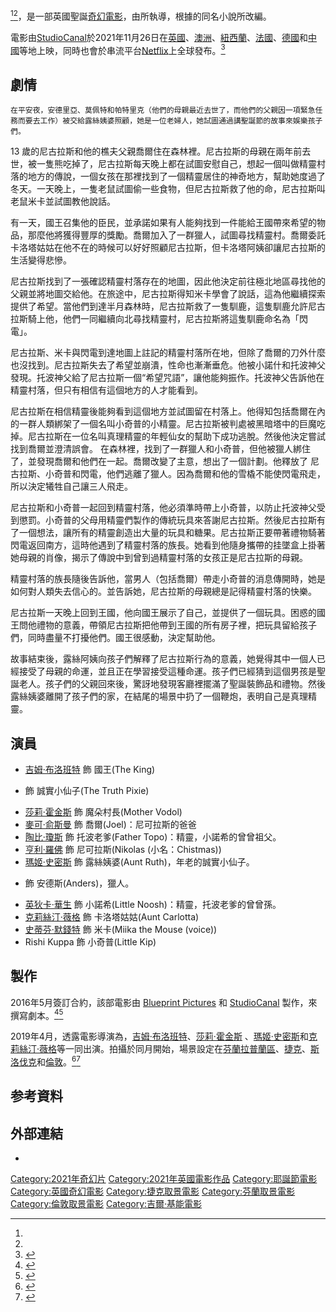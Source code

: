 {{noteTA
|G1=Movie
|G2=Show
}}
{{Infobox film
| name           = 耶誕男孩
| original_name  = {{lang|en|''A Boy Called Christmas''}}
| image          = A Boy Called Christmas Poster.jpg
| caption        = 電影海報
| director       = {{link-en|吉爾·克蘭|Gil Kenan}}
| producer       = {{plainlist|
* {{link-en|葛拉罕·布德貝恩特|Graham Broadbent}}
* {{link-en|彼得·徹寧|Peter Czernin}}
* Celia Duvall
}}
| screenplay     = {{plainlist|
* {{link-en|吉爾·克蘭|Gil Kenan}}
* {{link-en|歐勒·帕克|Ol Parker}}
}}
| based_on       = {{based on|''A Boy Called Christmas''|{{link-en|麥特·海格|Matt Haig}}}}
| starring       = {{plainlist|
* [[吉姆·布洛班特|吉姆·布洛班特]]
* [[莎莉·霍金斯|莎莉·霍金斯]]
* [[陶比·瓊斯|陶比·瓊斯]]
* [[瑪姬·史密斯|瑪姬·史密斯]]
* [[克莉絲汀·薇格|克莉絲汀·薇格]]
* {{link-en|柔伊·科萊蒂|Zoe Colletti}}
}}
| music          = {{link-en|達利歐·馬利安內利|Dario Marianelli}}
| cinematography = Zac Nicholson
| editing        = {{Plainlist|
* Richard Ketteridge
* Peter Lambert
}}
| studio         = [[Blueprint_Pictures|Blueprint Pictures]]
| distributor    = {{plainlist|
* [[StudioCanal_UK|StudioCanal]] (英國)
* [[Netflix|Netflix]] (全球)
}}
| released       = {{film date|2021|11|26|英國}}
| country        = {{UK}}
| language       = 英語
| budget         = 
| gross          = 
}}
{{作品名稱|name=''A Boy Called Christmas''|tw=耶誕男孩|mo=聖誕男孩|cn=一个叫做圣诞节的男孩}}<ref name="nurnberg"/><ref name="lib_mo"/>，是一部英國聖誕[[奇幻電影|奇幻電影]]，由{{link-en|吉爾·克蘭|Gil Kenan}}所執導，根據{{link-en|麥特·海格|Matt Haig}}的同名小說所改編。

電影由[[StudioCanal|StudioCanal]]於2021年11月26日在[[英國|英國]]、[[澳洲|澳洲]]、[[紐西蘭|紐西蘭]]、[[法國|法國]]、[[德國|德國]]和[[中國|中國]]等地上映，同時也會於串流平台[[Netflix|Netflix]]上全球發布。<ref name="abcc">{{cite web|url=https://media.netflix.com/en/press-releases/studiocanal-netflix-and-blueprint-pictures-a-boy-called-christmas|title=STUDIOCANAL, Netflix and Blueprint Pictures – A BOY CALLED CHRISTMAS|website=Netflix Media Center|accessdate=2019-04-15|archive-date=2019-12-09|archive-url=https://web.archive.org/web/20191209142754/https://media.netflix.com/en/press-releases/studiocanal-netflix-and-blueprint-pictures-a-boy-called-christmas|dead-url=no}}</ref>

== 劇情 == 
 在平安夜，安德里亞、莫佩特和帕特里克（他們的母親最近去世了，而他們的父親因一項緊急任務而要去工作）被交給露絲姨婆照顧，她是一位老婦人，她試圖通過講聖誕節的故事來娛樂孩子們。

13 歲的尼古拉斯和他的樵夫父親喬爾住在森林裡。尼古拉斯的母親在兩年前去世，被一隻熊吃掉了，尼古拉斯每天晚上都在試圖安慰自己，想起一個叫做精靈村落的地方的傳說，一個女孩在那裡找到了一個精靈居住的神奇地方，幫助她度過了冬天。一天晚上，一隻老鼠試圖偷一些食物，但尼古拉斯救了他的命，尼古拉斯叫老鼠米卡並試圖教他說話。

有一天，國王召集他的臣民，並承諾如果有人能夠找到一件能給王國帶來希望的物品，那麼他將獲得豐厚的獎勵。喬爾加入了一群獵人，試圖尋找精靈村。喬爾委託卡洛塔姑姑在他不在的時候可以好好照顧尼古拉斯，但卡洛塔阿姨卻讓尼古拉斯的生活變得悲慘。

尼古拉斯找到了一張確認精靈村落存在的地圖，因此他決定前往極北地區尋找他的父親並將地圖交給他。在旅途中，尼古拉斯得知米卡學會了說話，這為他繼續探索提供了希望。當他們到達半月森林時，尼古拉斯救了一隻馴鹿，這隻馴鹿允許尼古拉斯騎上他，他們一同繼續向北尋找精靈村，尼古拉斯將這隻馴鹿命名為「閃電」。

尼古拉斯、米卡與閃電到達地圖上註記的精靈村落所在地，但除了喬爾的刀外什麼也沒找到。尼古拉斯失去了希望並崩潰，性命也漸漸垂危。他被小諾什和托波神父發現。托波神父給了尼古拉斯一個“希望咒語”，讓他能夠振作。托波神父告訴他在精靈村落，但只有相信有這個地方的人才能看到。

尼古拉斯在相信精靈後能夠看到這個地方並試圖留在村落上。他得知包括喬爾在內的一群人類綁架了一個名叫小奇普的小精靈。尼古拉斯被判處被黑暗塔中的巨魔吃掉。尼古拉斯在一位名叫真理精靈的年輕仙女的幫助下成功逃脫。然後他決定嘗試找到喬爾並澄清誤會。
在森林裡，找到了一群獵人和小奇普，但他被獵人綁住了，並發現喬爾和他們在一起。喬爾改變了主意，想出了一個計劃。他釋放了 尼古拉斯、小奇普和閃電，他們逃離了獵人。因為喬爾和他的雪橇不能使閃電飛走，所以決定犧牲自己讓三人飛走。

尼古拉斯和小奇普一起回到精靈村落，他必須準時帶上小奇普，以防止托波神父受到懲罰。小奇普的父母用精靈們製作的傳統玩具來答謝尼古拉斯。然後尼古拉斯有了一個想法，讓所有的精靈創造出大量的玩具和糖果。尼古拉斯正要帶著禮物騎著閃電返回南方，這時他遇到了精靈村落的族長。她看到他隨身攜帶的挂墜盒上掛著她母親的肖像，揭示了傳說中到曾到過精靈村落的女孩正是尼古拉斯的母親。

精靈村落的族長隨後告訴他，當男人（包括喬爾）帶走小奇普的消息傳開時，她是如何對人類失去信心的。並告訴她，尼古拉斯的母親總是記得精靈村落的快樂。

尼古拉斯一天晚上回到王國，他向國王展示了自己，並提供了一個玩具。困惑的國王問他禮物的意義，帶領尼古拉斯把他帶到王國的所有房子裡，把玩具留給孩子們，同時盡量不打擾他們。國王很感動，決定幫助他。

故事結束後，露絲阿姨向孩子們解釋了尼古拉斯行為的意義，她覺得其中一個人已經接受了母親的命運，並且正在學習接受這種命運。孩子們已經猜到這個男孩是聖誕老人。孩子們的父親回來後，驚訝地發現客廳裡擺滿了聖誕裝飾品和禮物。然後露絲姨婆離開了孩子們的家，在結尾的場景中扔了一個鞭炮，表明自己是真理精靈。

== 演員 ==
* [[吉姆·布洛班特|吉姆·布洛班特]] 飾 國王(The King)
* {{link-en|柔伊·科萊蒂|Zoe Colletti}} 飾 誠實小仙子(The Truth Pixie)
* [[莎莉·霍金斯|莎莉·霍金斯]] 飾 魔朵村長(Mother Vodol)
* [[麥可·俞斯曼|麥可·俞斯曼]] 飾 喬爾(Joel)：尼可拉斯的爸爸
* [[陶比·瓊斯|陶比·瓊斯]] 飾 托波老爹(Father Topo)：精靈，小諾希的曾曾祖父。
* [[亨利·羅佛|亨利·羅佛]] 飾 尼可拉斯(Nikolas (小名：Chistmas))
* [[瑪姬·史密斯|瑪姬·史密斯]] 飾 露絲姨婆(Aunt Ruth)，年老的誠實小仙子。
* {{link-en|魯恩·坦迪|Rune Temte}} 飾 安德斯(Anders)，獵人。
* [[英狄卡·華生|英狄卡·華生]] 飾 小諾希(Little Noosh)：精靈，托波老爹的曾曾孫。
* [[克莉絲汀·薇格|克莉絲汀·薇格]] 飾 卡洛塔姑姑(Aunt Carlotta)
* [[史蒂芬·默錢特|史蒂芬·默錢特]] 飾 米卡(Miika the Mouse (voice))
* Rishi Kuppa 飾 小奇普(Little Kip)

== 製作 ==
2016年5月簽訂合約，該部電影由 [[Blueprint_Pictures|Blueprint Pictures]] 和 [[StudioCanal|StudioCanal]] 製作，{{link-en|歐勒·帕克|Ol Parker}}來撰寫劇本。<ref>{{Cite web |url=https://www.screendaily.com/festivals/cannes/studiocanal-blueprint-team-for-matt-haigs-a-boy-called-christmas/5103991.article |title=Studiocanal, Blueprint team for Matt Haig's 'A Boy Called Christmas' |access-date=2021-03-26 |archive-date=2020-11-26 |archive-url=https://web.archive.org/web/20201126020057/https://www.screendaily.com/festivals/cannes/studiocanal-blueprint-team-for-matt-haigs-a-boy-called-christmas/5103991.article |dead-url=no }}</ref><ref>{{Cite web |url=https://deadline.com/2016/05/a-boy-called-christmas-best-exotic-marigold-hotel-ol-parker-studio-canal-blueprint-cannes-1201757042/ |title='The Best Exotic Marigold Hotel's Ol Parker To Adapt 'A Boy Called Christmas' For Studio Canal, Blueprint – Cannes |access-date=2021-03-26 |archive-date=2021-02-14 |archive-url=https://web.archive.org/web/20210214024612/https://deadline.com/2016/05/a-boy-called-christmas-best-exotic-marigold-hotel-ol-parker-studio-canal-blueprint-cannes-1201757042/ |dead-url=no }}</ref>

2019年4月，透露電影導演為{{link-en|吉爾·克蘭|Gil Kenan}}，[[吉姆·布洛班特|吉姆·布洛班特]]、[[莎莉·霍金斯|莎莉·霍金斯]] 、[[瑪姬·史密斯|瑪姬·史密斯]]和[[克莉絲汀·薇格|克莉絲汀·薇格]]等一同出演。拍攝於同月開始，場景設定在[[芬蘭|芬蘭]][[拉普蘭區|拉普蘭區]]、[[捷克|捷克]]、[[斯洛伐克|斯洛伐克]]和[[倫敦|倫敦]]。<ref>{{Cite web |url=https://deadline.com/2019/04/a-boy-called-christmas-kristen-wiig-maggie-smith-sally-hawkins-cast-studiocanal-netflix-blueprint-movie-1202595857/ |title='A Boy Called Christmas': Kristen Wiig, Maggie Smith, Sally Hawkins Among Cast For Studiocanal, Netflix & Blueprint Movie |access-date=2021-03-26 |archive-date=2020-11-07 |archive-url=https://web.archive.org/web/20201107230929/https://deadline.com/2019/04/a-boy-called-christmas-kristen-wiig-maggie-smith-sally-hawkins-cast-studiocanal-netflix-blueprint-movie-1202595857/ |dead-url=no }}</ref><ref>{{Cite web |url=https://productionlist.com/production/a-boy-called-christmas/ |title=A Boy Called Christmas |access-date=2021-03-26 |archive-date=2020-12-02 |archive-url=https://web.archive.org/web/20201202033755/https://productionlist.com/production/a-boy-called-christmas/ |dead-url=no }}</ref>

== 参考資料 ==
{{Reflist|30em|refs=
<ref name="nurnberg">{{cite web | url = http://www.nurnberg.com.cn/book/book_show.aspx?id=9337&author_id=2678 | title = 《一个叫圣诞的女孩》 | language = zh-cn | publisher = 安德鲁.纳伯格联合国际有限公司 | accessdate = 2021-04-15 | archive-date = 2021-04-17 | archive-url = https://web.archive.org/web/20210417041713/http://www.nurnberg.com.cn/book/book_show.aspx?id=9337&author_id=2678 | dead-url = no }}</ref>

<ref name="lib_mo">{{cite web | url = https://webpac.library.gov.mo/client/zh_CN/webpac/search/detailnonmodal/ent:$002f$002fSD_ILS$002f0$002fSD_ILS:568031/one?qu=%E5%85%92%E7%AB%A5&qf=SUBJECT%09%E4%B8%BB%E9%A2%98%09%E7%B9%AA%E6%9C%AC%09%E7%B9%AA%E6%9C%AC&qf=SUBJECT%09%E4%B8%BB%E9%A2%98%09%E5%85%92%E7%AB%A5%E5%B0%8F%E8%AA%AA%09%E5%85%92%E7%AB%A5%E5%B0%8F%E8%AA%AA&te=ILS&lm=AN | title = 聖誕男孩 | language = zh-hant | publisher = 澳門公共圖書館 | accessdate = 2021-04-15 | archive-date = 2021-04-16 | archive-url = https://web.archive.org/web/20210416024727/https://webpac.library.gov.mo/client/zh_CN/webpac/search/detailnonmodal/ent:$002f$002fSD_ILS$002f0$002fSD_ILS:568031/one?qu=%E5%85%92%E7%AB%A5&qf=SUBJECT%09%E4%B8%BB%E9%A2%98%09%E7%B9%AA%E6%9C%AC%09%E7%B9%AA%E6%9C%AC&qf=SUBJECT%09%E4%B8%BB%E9%A2%98%09%E5%85%92%E7%AB%A5%E5%B0%8F%E8%AA%AA%09%E5%85%92%E7%AB%A5%E5%B0%8F%E8%AA%AA&te=ILS&lm=AN | dead-url = no }}</ref>
}}

== 外部連結 ==
* {{IMDb title|10187208}}

{{吉爾·基能}}
{{DEFAULTSORT:Boy Called Christmas, A}}
[[Category:2021年奇幻片|Category:2021年奇幻片]]
[[Category:2021年英國電影作品|Category:2021年英國電影作品]]
[[Category:耶誕節電影|Category:耶誕節電影]]
[[Category:英國奇幻電影|Category:英國奇幻電影]]
[[Category:捷克取景電影|Category:捷克取景電影]]
[[Category:芬蘭取景電影|Category:芬蘭取景電影]]
[[Category:倫敦取景電影|Category:倫敦取景電影]]
[[Category:吉爾·基能電影|Category:吉爾·基能電影]]